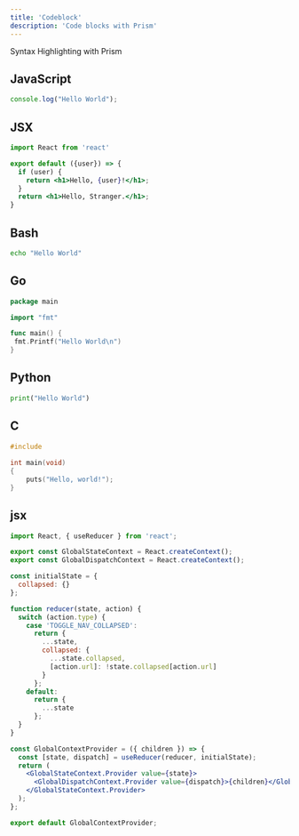 ```yaml
---
title: 'Codeblock'
description: 'Code blocks with Prism'
---
```


Syntax Highlighting with Prism

## JavaScript

```js
console.log("Hello World");
```

## JSX

```jsx
import React from 'react'

export default ({user}) => {
  if (user) {
    return <h1>Hello, {user}!</h1>;
  }
  return <h1>Hello, Stranger.</h1>;
}
```

## Bash

```bash
echo "Hello World"
```

## Go

```go
package main

import "fmt"

func main() {
 fmt.Printf("Hello World\n")
}
```

## Python

```python
print("Hello World")
```

## C

```C
#include 
 
int main(void)
{
    puts("Hello, world!");
}
```

## jsx

```jsx
import React, { useReducer } from 'react';

export const GlobalStateContext = React.createContext();
export const GlobalDispatchContext = React.createContext();

const initialState = {
  collapsed: {}
};

function reducer(state, action) {
  switch (action.type) {
    case 'TOGGLE_NAV_COLLAPSED':
      return {
        ...state,
        collapsed: {
          ...state.collapsed,
          [action.url]: !state.collapsed[action.url]
        }
      };
    default:
      return {
        ...state
      };
  }
}

const GlobalContextProvider = ({ children }) => {
  const [state, dispatch] = useReducer(reducer, initialState);
  return (
    <GlobalStateContext.Provider value={state}>
      <GlobalDispatchContext.Provider value={dispatch}>{children}</GlobalDispatchContext.Provider>
    </GlobalStateContext.Provider>
  );
};

export default GlobalContextProvider;
```
